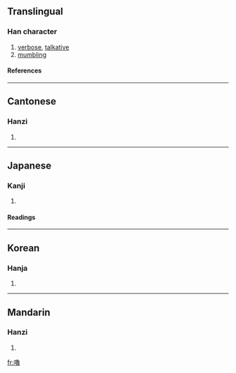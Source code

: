 {{see|噜}}

==Translingual==
===Han character===
{{Han char|rn=30|rad=口|as=15|sn=18|four=6706<sub>3</sub>|canj=口弓田日 (RNWA)}}
# [[verbose]], [[talkative]]
# [[mumbling]]
====References====
{{Han ref|kx=0212.270|dkj=04502|dj=0435.120|hdz=10700.120|uh=5695|ud=22165|bh=C250|bd=49744}}
----
==Cantonese==
===Hanzi===
{{yue-hanzi|jyut=|y=lou1}}
# {{defn|Cantonese}}
----
==Japanese==
===Kanji===
{{ja-kanji|grade=|rs=口15}}
# {{defn|Japanese}} 
====Readings====
{{ja-readings|on=[[ろ]] (ro)|kun=[[かたる]] (kataru), [[へつらう]] (hetsurau)}}
----
==Korean==
===Hanja===
{{ko-hanja|hangeul=로|rv=ro|mr=ro}}
# {{defn|Korean}}
----
==Mandarin==
===Hanzi===
{{cmn-hanzi|sim=噜|pin=[[lū]] (lu1)|wg=lu<sup>1</sup>}}
# {{defn|Mandarin}}

[[fr:嚕]]